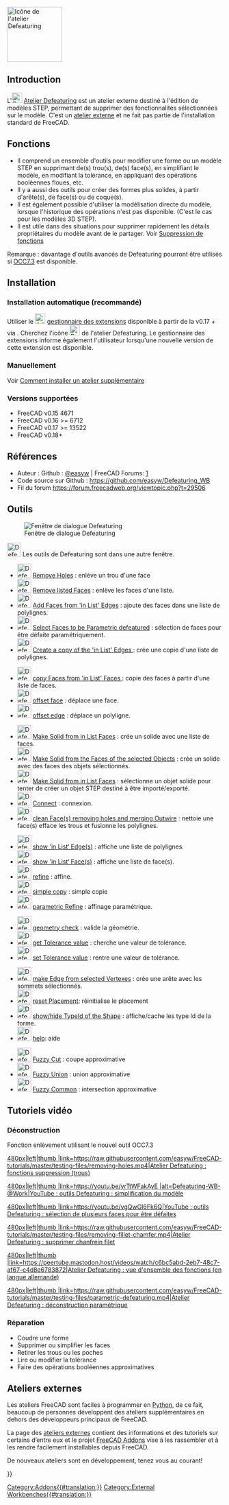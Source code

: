 <languages/>
[[Image:Defeaturing_workbench_icon.svg|thumb|128px|Icône de l'atelier Defeaturing]]

==Introduction==

{{TOCright}}

L'[[File:Defeaturing_workbench_icon.svg|24px]] [[Defeaturing Workbench/fr|Atelier Defeaturing]] est un atelier externe destiné à l'édition de modèles STEP, permettant de supprimer des fonctionnalités sélectionnées sur le modèle. C'est un [[External_workbenches/fr|atelier externe]] et ne fait pas partie de l'installation standard de FreeCAD.  

<span id="Features"></span>
== Fonctions ==

* Il comprend un ensemble d'outils pour modifier une forme ou un modèle STEP en supprimant de(s) trou(s), de(s) face(s), en simplifiant le modèle, en modifiant la tolérance, en appliquant des opérations booléennes floues, etc.
* Il y a aussi des outils pour créer des formes plus solides, à partir d'arête(s), de face(s) ou de coque(s).
* Il est également possible d'utiliser la modélisation directe du modèle, lorsque l'historique des opérations n'est pas disponible. (C'est le cas pour les modèles 3D STEP).
* Il est utile dans des situations pour supprimer rapidement les détails propriétaires du modèle avant de le partager. Voir [[Defeaturing/fr|Suppression de fonctions]]

Remarque : davantage d'outils avancés de Defeaturing pourront être utilisés si [[OpenCASCADE/fr|OCC7.3]] est disponible.

==Installation==

<span id="Automatic_(recommended)"></span>
===Installation automatique (recommandé)===

Utiliser le [[Image:AddonManager.svg|24px]] [[Std_AddonMgr/fr|gestionnaire des extensions]] disponible à partir de la v0.17 + via {{MenuCommand|Outils → Gestionnaire des extensions}}. Cherchez l'icône [[File:Defeaturing_workbench_icon.svg|24px]] de l'atelier Defeaturing. Le gestionnaire des extensions informe également l'utilisateur lorsqu'une nouvelle version de cette extension est disponible.

<span id="Manually"></span>
=== Manuellement ===

Voir [[How to install additional workbenches/fr|Comment installer un atelier supplémentaire]]

<span id="Supports"></span>
=== Versions supportées ===

* FreeCAD v0.15 4671  
* FreeCAD v0.16 >= 6712  
* FreeCAD v0.17 >= 13522
* FreeCAD v0.18+

<span id="References"></span>
==Références==

<div class="mw-translate-fuzzy">
* Auteur : Github : [https://github.com/easyw @easyw] | FreeCAD Forums: [https://forum.freecadweb.org/viewtopic.php?f=9&t=29506]
* Code source sur Github : https://github.com/easyw/Defeaturing_WB
* Fil du forum https://forum.freecadweb.org/viewtopic.php?t=29506
</div>

<span id="Tools"></span>
==Outils==

[[File:Defeaturing_WB.png|right|Fenêtre de dialogue Defeaturing]]

[[Image:Defeaturing_Tools.svg|32px]] Les outils de Defeaturing sont dans une autre fenêtre.

* [[Image:DefeatWB_Tools_rmv_hole.png|32px]] [[DefeatWB_Tools_rmv_hole.png|Remove Holes]] : enlève un trou d'une face
* [[Image:DefeatWB_Tools_rmv_listed_Faces.png|32px]] [[DefeatWB_Tools_rmv_listed_Faces|Remove listed Faces]] : enlève les faces d'une liste.
* [[Image:DefeatWB_Tools_add_Faces_listed_Edges.png|32px]] [[DefeatWB_Tools_add_Faces_listed_Edges|Add Faces from 'in List' Edges]] : ajoute des faces dans une liste de polylignes.
* [[Image:DefeatWB_Tools_select_Faces_Param_Defeat.png|32px]] [[DefeatWB_Tools_select_Faces_Param_Defeat|Select Faces to be Parametric defeatured]] : sélection de faces pour être défaite paramétriquement.
* [[Image:DefeatWB_Tools_create_copy_listed_edges.png|32px]] [[DefeatWB_Tools_create_copy_listed_edges|Create a copy of the 'in List' Edges ]] : crée une copie d'une liste de polylignes. 


* [[Image:DefeatWB_Tools_copy_Faces_listed_faces.png|32px]] [[DefeatWB_Tools_copy_Faces_listed_faces|copy Faces from 'in List' Faces ]] : copie des faces à partir d'une liste de faces.
* [[Image:DefeatWB_Tools_offset face.png|32px]] [[DefeatWB_Tools_offset face| offset face]] : déplace une face.
* [[Image:DefeatWB_Tools_offset edge.png|32px]] [[DefeatWB_Tools_offset edge|offset edge]] : déplace un polyligne. 


* [[Image:DefeatWB_Tools_make_solid_listed_faces.png|32px]] [[DefeatWB_Tools_make_solid_listed_faces|Make Solid from in List Faces]] : crée un solide avec une liste de faces.
* [[Image:DefeatWB_Tools_make_solid_faces_selected_objects.png|32px]] [[DefeatWB_Tools_make_solid_faces_selected_objects|Make Solid from the Faces of the selected Objects]] : crée un solide avec des faces des objets sélectionnés.
* [[Image:DefeatWB_Tools_select_one_object_2_make_solid_step_proc.png|32px]] [[DefeatWB_Tools_select_one_object_2_make_solid_step_proc|Make Solid from in List Faces]] : sélectionne un objet solide pour tenter de créer un objet STEP destiné à être importé/exporté.
* [[Image:DefeatWB_Tools_Connect.png|32px]] [[DefeatWB_Tools_Connect|Connect]] : connexion.
* [[Image:DefeatWB_Tools_clean_face_rmv_holes.png|32px]] [[DefeatWB_Tools_clean_face_rmv_holes|clean Face(s) removing holes and merging Outwire]] : nettoie une face(s) efface les trous et fusionne les polylignes.


* [[Image:DefeatWB_Tools_show_listed_edges.png|32px]] [[DefeatWB_Tools_show_listed_edges|show 'in List‘ Edge(s)]] : affiche une liste de polylignes.
* [[Image:DefeatWB_Tools_show_listed_faces.png|32px]] [[DefeatWB_Tools_show_listed_faces|show 'in List‘ Face(s)]] : affiche une liste de face(s).
* [[Image:DefeatWB_Tools_refine.png|32px]] [[DefeatWB_Tools_refine|refine]] : affine.
* [[Image:DefeatWB_Tools_simple_copy.png|32px]] [[DefeatWB_Tools_simple_copy|simple copy]] : simple copie
* [[Image:DefeatWB_Tools_parametric_refine.png|32px]] [[DefeatWB_Tools_parametric_refine|parametric Refine]] : affinage paramétrique.


* [[Image:DefeatWB_Tools_geometry_check.png|32px]] [[DefeatWB_Tools_geometry_check|geometry check]] : valide la géométrie.
* [[Image:DefeatWB_Tools_get_Tolerance_value.png|32px]] [[DefeatWB_Tools_get_Tolerance_value|get Tolerance value]] : cherche une valeur de tolérance.
* [[Image:DefeatWB_Tools_set_Tolerance_value.png|32px]] [[DefeatWB_Tools_set_Tolerance_value|set Tolerance value]] : rentre une valeur de tolérance.


* [[Image:DefeatWB_Tools_make_edges_selected_vertexes.png|32px]] [[DefeatWB_Tools_make_edges_selected_vertexes|make Edge from selected Vertexes]] : crée une arête avec les sommets sélectionnés.
* [[Image:DefeatWB_Tools_reset_placement.png|32px]] [[DefeatWB_Tools_reset_placement|reset Placement]]: réinitialise le placement
* [[Image:DefeatWB_Tools_show_hide_typeId_shape.png|32px]] [[DefeatWB_Tools_show_hide_typeId_shape|show/hide TypeId of the Shape]] : affiche/cache les type Id de la forme.
* [[Image:DefeatWB_Tools_help.png|32px]] [[DefeatWB_Tools_help|help]]: aide


* [[Image:DefeatWB_Tools_Fuzzy_Cut.png|32px]] [[DefeatWB_Tools_Fuzzy_Cut|Fuzzy Cut]] : coupe approximative
* [[Image:DefeatWB_Tools_Fuzzy_Union.png|32px]] [[DefeatWB_Tools_Fuzzy_Union|Fuzzy Union]] : union approximative
* [[Image:DefeatWB_Tools_Fuzzy_Common.png|32px]] [[DefeatWB_Tools_Fuzzy_Common|Fuzzy Common]] : intersection approximative

<span id="Video_Tutorials"></span>
== Tutoriels vidéo ==

=== Déconstruction ===
Fonction enlèvement utilisant le nouvel outil OCC7.3

[[Image:Defeaturing-WB-@Work_v3.png|480px|left|thumb |link=https://raw.githubusercontent.com/easyw/FreeCAD-tutorials/master/testing-files/removing-holes.mp4|Atelier Defeaturing : fonctions suppression (trous)]]

[[Image:Defeaturing-WB-@Work_v1.png|480px|left|thumb |link=https://youtu.be/yrTtWFakAyE |alt=Defeaturing-WB-@Work|YouTube : outils Defeaturing : simplification du modèle]]

[[Image:Defeaturing-WB-@Work_v2.png|480px|left|thumb |link=https://youtu.be/vgQwGI6Fk6Q|YouTube : outils Defeaturing : sélection de plusieurs faces pour être défaites]]

[[Image:Defeaturing-WB-@Work_v4.png|480px|left|thumb |link=https://raw.githubusercontent.com/easyw/FreeCAD-tutorials/master/testing-files/removing-fillet-chamfer.mp4|Atelier Defeaturing : supprimer chanfrein filet]]

[[Image:Defeaturing-WB-@Work_v5.png|480px|left|thumb |link=https://peertube.mastodon.host/videos/watch/c6bc5abd-2eb7-48c7-af67-c4d8e6783872|Atelier Defeaturing : vue d'ensemble des fonctions (en langue allemande)]]

[[Image:Defeaturing-WB-@Work_v6.png|480px|left|thumb |link=https://raw.githubusercontent.com/easyw/FreeCAD-tutorials/master/testing-files/parametric-defeaturing.mp4|Atelier Defeaturing : déconstruction paramétrique]]
{{clear}}

=== Réparation ===
* Coudre une forme
* Supprimer ou simplifier les faces
* Retirer les trous ou les poches
* Lire ou modifier la tolérance
* Faire des opérations booléennes approximatives

<span id="External_workbenches"></span>
== Ateliers externes ==

Les ateliers FreeCAD sont faciles à programmer en [[Python/fr | Python]], de ce fait, beaucoup de personnes développent des ateliers supplémentaires en dehors des développeurs principaux de FreeCAD.

La page des [[External_workbenches/fr|ateliers externes]] contient des informations et des tutoriels sur certains d’entre eux et le projet [https://github.com/FreeCAD/FreeCAD-addons FreeCAD Addons] vise à les rassembler et à les rendre facilement installables depuis FreeCAD.

De nouveaux ateliers sont en développement, tenez vous au courant!

{{Userdocnavi{{#translation:}}}}
[[Category:Addons{{#translation:}}]]
[[Category:External Workbenches{{#translation:}}]]
{{clear}}